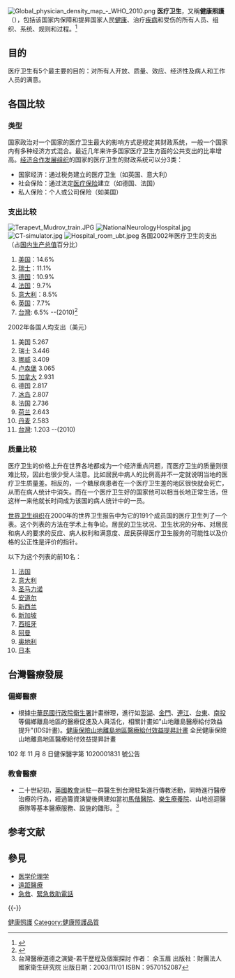 {{medical}}
{{醫學}}
[[File:Global_physician_density_map_-_WHO_2010.png|thumb]]
'''医疗卫生'''，又稱'''健康照護'''（{{lang-en|Health care}}），包括该国家内保障和提昇国家人民[[健康|健康]]、治疗[[疾病|疾病]]和受伤的所有人员、组织、系统、规则和过程。<ref>{{Cite web |url=http://www.ey.gov.tw/News_Content.aspx?n=4E506D8D07B5A38D&sms=F798F4E213647822&s=7F61F1A0F8A6F7B2 |title=健康醫療施政成果(行政院全球資訊網-政策快遞) |accessdate=2016-04-15 |archive-date=2017-01-11 |archive-url=https://web.archive.org/web/20170111010434/http://www.ey.gov.tw/News_Content.aspx?n=4E506D8D07B5A38D&sms=F798F4E213647822&s=7F61F1A0F8A6F7B2 |dead-url=no }}</ref>

== 目的 ==
医疗卫生有5个最主要的目的：对所有人开放、质量、效应、经济性及病人和工作人员的满意。

== 各国比较 ==
=== 类型 ===
国家政治对一个国家的医疗卫生最大的影响方式是规定其财政系统，一般一个国家内有多种经济方式混合。最近几年来许多国家医疗卫生方面的公共支出的比率增高。[[经济合作发展组织|经济合作发展组织]]的国家的医疗卫生的财政系统可以分3类：
* 国家经济：通过税务建立的医疗卫生（如英国、意大利）
* 社会保险：通过法定[[医疗保险|医疗保险]]建立（如德国、法国）
* 私人保险：个人或公司保险（如美国）

=== 支出比较 ===
[[File:Terapevt_Mudrov_train.JPG|thumb]]
[[File:NationalNeurologyHospital.jpg|thumb]]
[[File:CT-simulator.jpg|thumb]]
[[File:Hospital_room_ubt.jpeg|thumb]]
各国2002年医疗卫生的支出（占[[国内生产总值|国内生产总值]]百分比）
# [[美国|美国]]：14.6%
# [[瑞士|瑞士]]：11.1%
# [[德国|德国]]：10.9%
# [[法国|法国]]：9.7%
# [[意大利|意大利]]：8.5%
# [[英国|英国]]：7.7%
# [[台灣|台灣]]: 6.5% --(2010)<ref>{{Cite web |url=http://www.mohw.gov.tw/CHT/DOS/DM1_P.aspx?f_list_no=557&fod_list_no=365&doc_no=48453&rn=1815837502 |title=統計處 - 102年國民醫療保健支出統計 |accessdate=2016-04-15 |archive-date=2016-04-26 |archive-url=https://web.archive.org/web/20160426175738/http://www.mohw.gov.tw/CHT/DOS/DM1_P.aspx?f_list_no=557&fod_list_no=365&doc_no=48453&rn=1815837502 |dead-url=no }}</ref>
2002年各国人均支出（美元）
# 美国 5.267
# 瑞士 3.446
# [[挪威|挪威]] 3.409
# [[卢森堡|卢森堡]] 3.065
# [[加拿大|加拿大]] 2.931
# 德国 2.817
# [[冰岛|冰岛]] 2.807
# 法国 2.736
# [[荷兰|荷兰]] 2.643
# [[丹麦|丹麦]] 2.583
# [[台灣|台灣]]: 1.203 --(2010)

=== 质量比较 ===
医疗卫生的价格上升在世界各地都成为一个经济重点问题，而医疗卫生的质量则很难比较，因此也很少受人注意。比如居民中病人的比例高并不一定就说明当地的医疗卫生质量差。相反的，一个糖尿病患者在一个医疗卫生差的地区很快就会死亡，从而在病人统计中消失。而在一个医疗卫生好的国家他可以相当长地正常生活，但这样一来他就长时间成为该国的病人统计中的一员。

[[世界卫生组织|世界卫生组织]]在2000年的世界卫生报告中为它的191个成员国的医疗卫生列了一个表。这个列表的方法在学术上有争论。居民的卫生状况、卫生状况的分布、对居民和病人的要求的反应、病人权利和满意度、居民获得医疗卫生服务的可能性以及价格的公正性是评价的指针。

以下为这个列表的前10名：
# [[法国|法国]] 
# [[意大利|意大利]] 
# [[圣马力诺|圣马力诺]] 
# [[安道尔|安道尔]] 
# [[新西兰|新西兰]] 
# [[新加坡|新加坡]] 
# [[西班牙|西班牙]] 
# [[阿曼|阿曼]] 
# [[奥地利|奥地利]]
# [[日本|日本]]

==台灣醫療發展==
===偏鄉醫療===
*根據[[中華民國|中華民國]][[行政院|行政院]][[中華民國衛生福利部|衛生署]]計畫辦理，進行如[[澎湖|澎湖]]、[[金門|金門]]、[[連江|連江]]、[[臺東縣|台東]]、[[南投縣|南投]]等偏鄉離島地區的醫療促進及人員活化，相關計畫如"山地離島醫療給付效益提升"(IDS計畫)。<ref>[http://www.nhi.gov.tw/resource/Webdata/16991_2_1020001831-IDS%E4%BF%AE%E6%AD%A3%E6%A2%9D%E6%96%87-%E5%85%AC%E5%91%8A%E7%89%88.pdf 健康保險山地離島地區醫療給付效益提昇計畫] {{Wayback|url=http://www.nhi.gov.tw/resource/Webdata/16991_2_1020001831-IDS%E4%BF%AE%E6%AD%A3%E6%A2%9D%E6%96%87-%E5%85%AC%E5%91%8A%E7%89%88.pdf |date=20190713220612 }}全民健康保險山地離島地區醫療給付效益提昇計畫
102 年 11 月 8 日健保醫字第 1020001831 號公告</ref>

===教會醫療===
*二十世紀初，[[英國|英國]][[教會|教會]]派駐一群醫生到台灣駐紮進行傳教活動，同時進行醫療治療的行為，經過籌資演變後興建如當初[[馬偕醫院|馬偕醫院]]、[[樂生療養院|樂生療養院]]、山地巡迴醫療隊等基本醫療服務、設施的雛形。<ref>台灣醫療道德之演變-若干歷程及個案探討 作者： 余玉眉 出版社：財團法人國家衛生研究院 出版日期：2003/11/01 ISBN：9570152087</ref>

== 参考文献 ==
{{Reflist}}

== 參見 ==
{{Wikisource|醫療法 (中華民國)}}
{{Portal|社会|医学|公共卫生}}
* [[医学伦理学|医学伦理学]]
* [[遠距醫療|遠距醫療]]
* [[急救|急救]]、[[緊急救助電話|緊急救助電話]]

{{-}}
{{医疗卫生}}
{{公共卫生}}
{{護理學}}

{{Authority control}}

[[Category:健康照護|]]
[[Category:健康照護品質|Category:健康照護品質]]